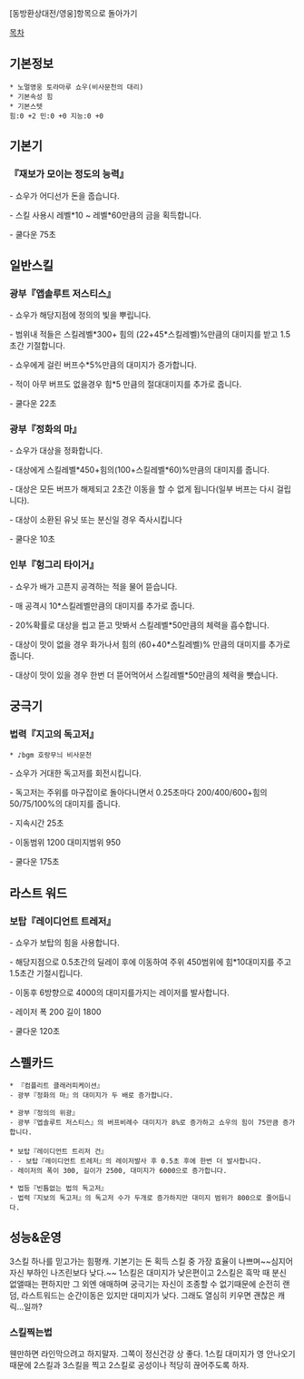 [동방환상대전/영웅]항목으로 돌아가기

[[목차]]
== 기본정보 ==
 * 노멀영웅 토라마루 쇼우(비사문천의 대리)
 * 기본속성 힘
 * 기본스텟
 힘:0 +2 민:0 +0 지능:0 +0

== 기본기 == 

=== 『재보가 모이는 정도의 능력』 ===

- 쇼우가 어디선가 돈을 줍습니다.
 
- 스킬 사용시 레벨*10 ~ 레벨*60만큼의 금을 획득합니다.
 
- 쿨다운 75초

 
== 일반스킬 == 
=== 광부『앱솔루트 저스티스』 ===

- 쇼우가 해당지점에 정의의 빛을 뿌립니다.

- 범위내 적들은 스킬레벨*300+ 힘의 (22+45*스킬레벨)%만큼의 대미지를 받고 1.5초간 기절합니다.

- 쇼우에게 걸린 버프수*5%만큼의 대미지가 증가합니다.

- 적이 아무 버프도 없을경우 힘*5 만큼의 절대대미지를 추가로 줍니다.

- 쿨다운 22초

=== 광부『정화의 마』 === 

- 쇼우가 대상을 정화합니다.
 
- 대상에게 스킬레벨*450+힘의(100+스킬레벨*60)%만큼의 대미지를 줍니다.

- 대상은 모든 버프가 해제되고 2초간 이동을 할 수 없게 됩니다(일부 버프는 다시 걸립니다).
 
- 대상이 소환된 유닛 또는 분신일 경우 즉사시킵니다 
 
- 쿨다운 10초 

=== 인부『헝그리 타이거』 ===

- 쇼우가 배가 고픈지 공격하는 적을 물어 뜯습니다.
 
- 매 공격시 10*스킬레벨만큼의 대미지를 추가로 줍니다.
 
- 20%확률로 대상을 씹고 뜯고 맛봐서 스킬레벨*50만큼의 체력을 흡수합니다.
 
- 대상이 맛이 없을 경우 화가나서 힘의 (60+40*스킬레벨)% 만큼의 대미지를 추가로 줍니다.
 
- 대상이 맛이 있을 경우 한번 더 뜯어먹어서 스킬레벨*50만큼의 체력을 뺏습니다.

== 궁극기 ==
=== 법력『지고의 독고저』 ===
 * ♪bgm 호랑무늬 비사문천

- 쇼우가 거대한 독고저를 회전시킵니다.
 
- 독고저는 주위를 마구잡이로 돌아다니면서 0.25초마다 200/400/600+힘의 50/75/100%의 대미지를 줍니다.
 
- 지속시간 25초
 
- 이동범위 1200 대미지범위 950
 
- 쿨다운 175초

== 라스트 워드 ==
=== 보탑『레이디언트 트레저』 ===

- 쇼우가 보탑의 힘을 사용합니다.
 
- 해당지점으로 0.5초간의 딜레이 후에 이동하여 주위 450범위에 힘*10대미지를 주고 1.5초간 기절시킵니다.
 
- 이동후 6방향으로 4000의 대미지를가지는 레이저를 발사합니다.
 
- 레이저 폭 200 길이 1800
 
- 쿨다운 120초

== 스펠카드 ==

 * 『컴플리트 클래러피케이션』
 - 광부『정화의 마』의 대미지가 두 배로 증가합니다.

 * 광부『정의의 위광』
 - 광부『엡솔루트 저스티스』의 버프비례수 대미지가 8%로 증가하고 쇼우의 힘이 75만큼 증가합니다.
 
 * 보탑『레이디언트 트리저 건』
 - - 보탑『레이디언트 트레저』의 레이저발사 후 0.5초 후에 한번 더 발사합니다.
 - 레이저의 폭이 300, 길이가 2500, 대미지가 6000으로 증가합니다.

 * 법등『빈틈없는 법의 독고저』
 - 법력『지보의 독고저』의 독고저 수가 두개로 증가하지만 대미지 범위가 800으로 줄어듭니다.

== 성능&운영 ==
3스킬 하나를 믿고가는 힘평캐. 기본기는 돈 획득 스킬 중 가장 효율이 나쁘며~~심지어 자신 부하인 나즈린보다 낮다.~~ 1스킬은 대미지가 낮은편이고 2스킬은 흑막 때 분신 없앨때는 편하지만 그 외엔 애매하며 궁극기는 자신이 조종할 수 없기때문에 순전히 랜덤, 라스트워드는 순간이동은 있지만 대미지가 낮다. 그래도 열심히 키우면 괜찮은 캐릭...일까?

=== 스킬찍는법 ===
웬만하면 라인막으려고 하지말자. 그쪽이 정신건강 상 좋다. 1스킬 대미지가 영 안나오기 때문에 2스킬과 3스킬을 찍고 2스킬로 공성이나 적당히 끊어주도록 하자.
